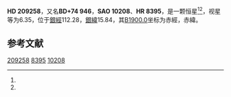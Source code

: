 {{Starbox begin
| name = HD 209258
}}
{{Starbox observe
| epoch = [[J2000.0|J2000.0]]
| constell = {{星座名待查}}<ref name=SIMBAD>{{cite web
 | url=http://simbad.u-strasbg.fr/simbad/sim-id?Ident=HR+8395
 | title =Pulsating variable Star
 | publisher=Centre de Données astronomiques de Strasbourg
 | work=SIMBAD
 | accessdate=2012-07-13}}</ref><ref name=DATA>{{cite web
 | url=http://vizier.u-strasbg.fr/viz-bin/VizieR-5?-out.add=.&-source=5050&-corr=PK=HR&-out.max=9999&HR=8395
 | title=VizieR Detailed Page
 | accessdate=2012-07-13
 | archive-date=2019-02-16
 | archive-url=https://web.archive.org/web/20190216101301/http://vizier.u-strasbg.fr/viz-bin/VizieR-5?-out.add=.&-source=5050&-corr=PK=HR&-out.max=9999&HR=8395
 | dead-url=no
 }}</ref>
| 星官 = 
| ra = {{RA|21|57|51}}<ref name=SIMBAD /><ref name=DATA />
| dec = {{DEC|+74|59|48}}<ref name=SIMBAD /><ref name=DATA />
| appmag_v = 6.35<ref name=SIMBAD /><ref name=DATA />
}}
{{Starbox character
| class = K5<ref name=SIMBAD /><ref name=DATA />
| b-v = 1.56<ref name=SIMBAD /><ref name=DATA />
| u-b = 1.61<ref name=SIMBAD /><ref name=DATA />
| r-i = <ref name=SIMBAD /><ref name=DATA />
| variable = 
}}
{{Starbox astrometry
| radial_v = 1.61
| prop_mo_ra = -17
| parallax = 
| p_error = 
}}
{{Starbox catalog
| names =BD+74 946，[[SAO星表|SAO]] 10208，[[HD星表|HD]] 209258，[[HR星表|HR]] 8395}}
{{Starbox reference |Simbad=HR+8395}}
{{Starbox end}}

'''HD 209258'''，又名'''BD+74 946'''，'''SAO 10208'''、'''HR 8395'''，是一颗恒星<ref name=SIMBAD /><ref name=DATA />，视星等为6.35，位于[[銀道座標系|銀經]]112.28，[[銀道座標系|銀緯]]15.84，其[[B1900.0|B1900.0]]坐标为赤經{{RA|21|56|53.8}}，赤緯{{DEC|+74|15.84|5}}。

== 参考文献 ==
{{reflist}}

{{star-stub}}

[[Category:HD和HDE天體|209258]]
[[Category:HR天體|8395]]
[[Category:SAO天體|10208]]